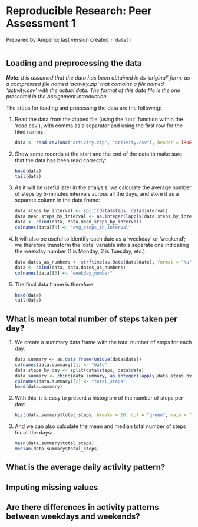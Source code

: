 # Reproducible Research: Peer Assessment 1
Prepared by Amperio; last version created `r date()`

```r
```

## Loading and preprocessing the data
_**Note**: it is assumed that the data has been obtained in its 'original' form, as a compressed file named 'activity.zip' that contains a file named 'activity.csv' with the actual data. The format of this data file is the one presented in the Assignment introduction._

The steps for loading and processing the data are the following:

1. Read the data from the zipped file (using the 'unz' function within the 'read.csv'), with comma as a separator and using the first row for the filed names:

   ```r
   data <- read.csv(unz("activity.zip", "activity.csv"), header = TRUE, sep = ",")
   ```

2. Show some records at the start and the end of the data to make sure that the data has been read correctly:

   ```r
   head(data)
   tail(data)
   ```

3. As it will be useful later in the analysis, we calculate the average number of steps by 5-minutes intervals across all the days, and store it as a separate column in the data frame:
   ```r
   data.steps_by_interval <- split(data$steps, data$interval)
   data.mean_steps_by_interval <- as.integer(lapply(data.steps_by_interval, mean, na.rm=TRUE))
   data <- cbind(data, data.mean_steps_by_interval)
   colnames(data)[4] <- "avg_steps_in_interval"
   ```

4. It will also be useful to identify each date as a 'weekday' or 'weekend'; we therefore transform the 'date' variable into a separate one indicating the weekday number (1 is Monday, 2 is Tuesday, etc.):
   ```r
   data.dates_as_numbers <- strftime(as.Date(data$date), format = "%u")
   data <- cbind(data, data.dates_as_numbers)
   colnames(data)[5] <- "weekday_number"
   ```

5. The final data frame is therefore:
   ```r
   head(data)
   tail(data)
   ```

## What is mean total number of steps taken per day?

1. We create a summary data frame with the total number of steps for each day:
   ```r
   data.summary <- as.data.frame(unique(data$date))
   colnames(data.summary)[1] <- "date"
   data.steps_by_day <- split(data$steps, data$date)
   data.summary <- cbind(data.summary, as.integer(lapply(data.steps_by_day, sum, na.rm = TRUE)))
   colnames(data.summary)[2] <- "total_steps"
   head(data.summary)
   ```

2. With this, it is easy to present a histogram of the number of steps per day:
   ```r
   hist(data.summary$total_steps, breaks = 10, col = "green", main = "Frequency of days by total number of steps", xlab = "Total number of steps per day", ylab = "Number of days")
   ```

3. And we can also calculate the mean and median total number of steps for all the days:
   ```r
   mean(data.summary$total_steps)
   median(data.summary$total_steps)
   ```

## What is the average daily activity pattern?



## Imputing missing values



## Are there differences in activity patterns between weekdays and weekends?
